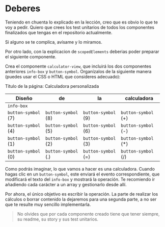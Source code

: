 
<Meta title="Guide/06 - Lección/2- Deberes" />

# Deberes

Teniendo en chuenta lo explicado en la lección, creo que es obvio lo que te voy a pedir.
Quiero que crees los test unitarios de todos los componentes finalizados que tengas en el repositorio actualmente.

Si alguno se te complica, avísame y lo miramos.

Por otro lado, con la explicacion de `scopedElements` deberias poder preparar el siguiente componente.

Crea el componente `calculator-view`, que incluirá los dos componentes anteriores `info-box` y `button-symbol`.
Organízalos de la siguiente manera (puedes usar el CSS o HTML que consideres adecuado):

Título de la página: Calculadora personalizada

| Diseño              | de                  | la                  | calculadora          |
| ------------------- | ------------------- | ------------------- | -------------------- |
| `info-box`          |
| `button-symbol` (7) | `button-symbol` (8) | `button-symbol` (9) | `button-symbol` (+)  |
| `button-symbol` (4) | `button-symbol` (5) | `button-symbol` (6) | `button-symbol` (-)  |
| `button-symbol` (1) | `button-symbol` (2) | `button-symbol` (3) | `button-symbol` (\*) |
| `button-symbol` (0) | `button-symbol` (.) | `button-symbol` (=) | `button-symbol` (/)  |

Como podrás imaginar, lo que vamos a hacer es una calculadora.
Cuando hagas clic en un `button-symbol`, este enviará el evento correspondiente, que modificará el texto del `info-box` y mostrará la operación.
Te recomiendo ir añadiendo cada carácter a un array y gestionarlo desde allí.

Por ahora, el único objetivo es escribir la operación.
La parte de realizar los cálculos o borrar contenido la dejaremos para una segunda parte, a no ser que te resulte muy sencillo implementarla.

> No olvides que por cada componente creado tiene que tener siempre, su readme, su story y sus test unitarios.
